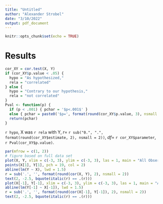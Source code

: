 ```yaml
---
title: "Untitled"
author: "Alexander Strobel"
date: "3/10/2022"
output: pdf_document
---
```


```r
knitr::opts_chunk$set(echo = TRUE)
```

# Results

```r
cor_XY = cor.test(X, Y)
if (cor_XY$p.value < .05) {
  hypo = "As hypothesized,"
  rela = "correlated"
} else {
  hypo = "Contrary to our hypothesis,"
  rela = "not correlated"
}
Pval <- function(p) {
  if (p < .001) { pchar = '$p<.001$' } 
  else { pchar = paste0('$p=', format(round(cor_XY$p.value, 3), nsmall = 3), '$') }
  return(pchar)
}
```

`r hypo`, X was `r rela` with Y, $r=$ `r sub("0.", ".", format(round(cor_XY$estimate, 2), nsmall = 2))`, $df=$ `r cor_XY$parameter`, `r Pval(cor_XY$p.value)`. 

```r
par(mfrow = c(1, 2))
# figure based on full data set
plot(X, Y, xlim = c(-3, 3), ylim = c(-3, 3), las = 1, main = "All Observations")
points(X[1], Y[1], pch = 19, col = 2)
abline(lm(Y ~ X), lwd = 1.5)
r = sub('.', '', format(round(cor(X, Y), 2), nsmall = 2))
text(2, -2.5, bquote(italic(r) == .(r)))
plot(X[-1], Y[-1], xlim = c(-3, 3), ylim = c(-3, 3), las = 1, main = "All Observations Except Case 1")
abline(lm(Y[-1] ~ X[-1]), lwd = 1.5)
r = sub('.', '', format(round(cor(X[-1], Y[-1]), 2), nsmall = 2))
text(2, -2.5, bquote(italic(r) == .(r)))
```